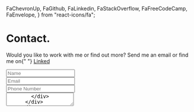   FaChevronUp,
  FaGithub,
  FaLinkedin,
  FaStackOverflow,
  FaFreeCodeCamp,
  FaEnvelope,
} from "react-icons/fa";

<div className="contact">
  <h1>
    Contact<span>.</span>
  </h1>
  <p>
    Would you like to work with me or find out more? Send me an email or find me
    on{" "}
    <a
      href="https://www.linkedin.com/in/marius-adam-3804571a8/"
      target="_blank"
      rel="noopener noreferrer"
    >
      Linked
      <FaLinkedin />
    </a>
  </p>
  <form method="post" action="mailto:">
    <div className="row">
      <div className="col">
        <div className="form-group">
          <input
            type="text"
            className="form-control"
            placeholder="Name"
            defaultValue=""
          />
        </div>
        <div className="form-group">
          <input
            type="text"
            className="form-control"
            placeholder="Email"
            defaultValue=""
          />
        </div>
        <div className="form-group">
          <input
            type="text"
            className="form-control"
            placeholder="Phone Number"
            defaultValue=""
          />
        </div>
      </div>
      <div className="col">
        <div className="form-group">
          <textarea
            className="form-control"
            placeholder="Message... "
            style={{ width: "100%", height: 163 }}
            defaultValue={""}
          />
        </div>
      </div>
    </div>
    <div className="form-group">
      <button className="submit-btn">Send</button>
    </div>
  </form>
</div>

<div className="footer">
  <button onClick={() => scrollTo("#intro")}>
    <FaChevronUp size="4em" />
  </button>
  <br />
  <a
    href="https://www.linkedin.com/in/marius-adam-3804571a8/"
    target="_blank"
    rel="noopener noreferrer"
  >
    <FaLinkedin size="3em" />
  </a>
  <a
    href="https://github.com/Marius-Adam"
    target="_blank"
    rel="noopener noreferrer"
  >
    <FaGithub size="3em" />
  </a>
  <a
    href="https://www.freecodecamp.org/mcadam1"
    target="_blank"
    rel="noopener noreferrer"
  >
    <FaFreeCodeCamp size="3em" />
  </a>
  <a
    href="https://stackoverflow.com/users/13433802/mcadam"
    target="_blank"
    rel="noopener noreferrer"
  >
    <FaStackOverflow size="3em" />
  </a>
</div>
